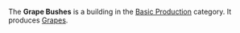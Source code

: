 {{Infobox building
| name = Grape Bushes
| image = [[File:Grape_bushes.png]]
| category = Basic Production
| cycle = 0.80s
| capacity = 200
| build_cost = 15 [[Gold]], 10 [[Wheat]]
| description = Produces grapes. Yield is limited.
}}

The '''Grape Bushes''' is a building in the [[Basic Production]] category. It produces [[Grapes]].